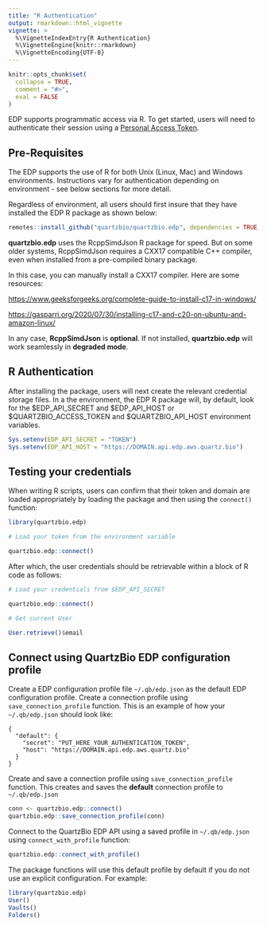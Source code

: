 ```yaml
---
title: "R Authentication"
output: rmarkdown::html_vignette
vignette: >
  %\VignetteIndexEntry{R Authentication}
  %\VignetteEngine{knitr::rmarkdown}
  %\VignetteEncoding{UTF-8}
---
```


```r
knitr::opts_chunk$set(
  collapse = TRUE,
  comment = "#>",
  eval = FALSE
)
```

EDP supports programmatic access via R. To get started, users will need to authenticate their session using a [Personal Access Token](https://docs.solvebio.com/#authentication).

## Pre-Requisites

The EDP supports the use of R for both Unix (Linux, Mac) and Windows environments. Instructions vary for authentication depending on environment - see below sections for more detail.

Regardless of environment, all users should first insure that they have installed the EDP R package as shown below:

```r
remotes::install_github("quartzbio/quartzbio.edp", dependencies = TRUE, ref = "main")
```

**quartzbio.edp** uses the RcppSimdJson R package for speed. But on some older systems, RcppSimdJson requires a CXX17 compatible C++ compiler, even when installed from a pre-compiled binary package.

In this case, you can manually install a CXX17 compiler. Here are some resources:

<https://www.geeksforgeeks.org/complete-guide-to-install-c17-in-windows/>

<https://gasparri.org/2020/07/30/installing-c17-and-c20-on-ubuntu-and-amazon-linux/>

In any case, **RcppSimdJson** is **optional**. If not installed, **quartzbio.edp** will work seamlessly in **degraded mode**.

## R Authentication

After installing the package, users will next create the relevant credential storage files. In a the environment, the EDP R package will, by default, look for the \$EDP_API_SECRET and \$EDP_API_HOST or \$QUARTZBIO_ACCESS_TOKEN and \$QUARTZBIO_API_HOST environment variables.

```r
Sys.setenv(EDP_API_SECRET = "TOKEN")
Sys.setenv(EDP_API_HOST = "https://DOMAIN.api.edp.aws.quartz.bio")
```

## Testing your credentials

When writing R scripts, users can confirm that their token and domain are loaded appropriately by loading the package and then using the `connect()` function:

```r
library(quartzbio.edp)

# Load your token from the environment variable

quartzbio.edp::connect()
```

After which, the user credentials should be retrievable within a block of R code as follows:

```r
# Load your credentials from $EDP_API_SECRET

quartzbio.edp::connect()

# Get current User

User.retrieve()$email
```

## Connect using QuartzBio EDP configuration profile

Create a EDP configuration profile file `~/.qb/edp.json` as the default EDP configuration profile. Create a connection profile using `save_connection_profile` function. This is an example of how your `~/.qb/edp.json` should look like:

```         
{
  "default": {
    "secret": "PUT_HERE_YOUR_AUTHENTICATION_TOKEN",
    "host": "https://DOMAIN.api.edp.aws.quartz.bio"
  }
}
```

Create and save a connection profile using `save_connection_profile` function. This creates and saves the **default** connection profile to `~/.qb/edp.json`

```r
conn <- quartzbio.edp::connect()
quartzbio.edp::save_connection_profile(conn)
```

Connect to the QuartzBio EDP API using a saved profile in `~/.qb/edp.json` using `connect_with_profile` function:

```r
quartzbio.edp::connect_with_profile()
```

The package functions will use this default profile by default if you do not use an explicit configuration. For example:

```r
library(quartzbio.edp)
User()
Vaults()
Folders()
```
